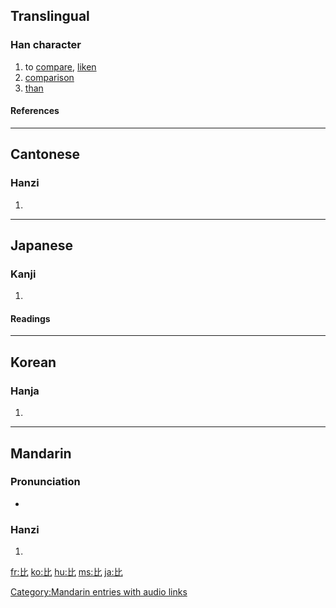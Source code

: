 ==Translingual==
{{stroke order|type=animate}}
===Han character===
{{Han char|rn=81|rad=比|as=00|sn=4|four=2171<sub>0</sub>|canj=心心 (PP)}}
# to [[compare]], [[liken]]
# [[comparison]]
# [[than]]
====References====
{{Han ref|kx=0590.090|dkj=16743|dj=0982.040|hdz=21415.080|uh=6BD4|ud=27604|bh=A4F1|bd=42225}}

----

==Cantonese==
===Hanzi===
{{yue-hanzi|jyut=|y=bei2}}
# {{defn|Cantonese}}

----
==Japanese==
===Kanji===
{{ja-kanji|grade=5|rs=比00}}
# {{defn|Japanese}} 
====Readings====
{{ja-readings|goon=[[ひ]] (hi)|kanon=[[ひ]] (hi)|kun=[[くらべる]] (kuraberu), [[ならぶ]] (narabu), [[ならべる]] (naraberu)}}

----

==Korean==
===Hanja===
{{ko-hanja|hangeul=비|eumhun=|rv=bi|mr=pi|y=pi}}
# {{defn|Korean}}

----
==Mandarin==
===Pronunciation===
*{{audio|zh-bǐ.ogg|audio}}

===Hanzi===
{{cmn-hanzi|pin=[[bǐ]] ([[bi3]]), [[bì]] ([[bi4]]), [[pí]] ([[pi2]]), [[pǐ]] ([[pi3]])|wg=pi<sup>3</sup>, pi<sup>4</sup>, p'i<sup>2</sup>, p'i<sup>3</sup>}}
# {{defn|Mandarin}}

[[Category:Mandarin entries with audio links]]
[[fr:比]]
[[ko:比]]
[[hu:比]]
[[ms:比]]
[[ja:比]]